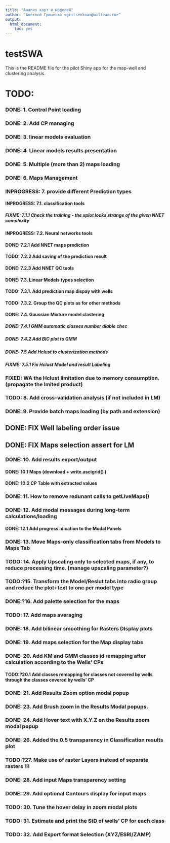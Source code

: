 ```yaml
---
title: "Анализ карт и моделей"
author: "Алекесй Гриценко <gritsenkoam@oilteam.ru>"
output: 
  html_document: 
    toc: yes
---
```


# testSWA

This is the README file for the pilot Shiny app for the map-well and clustering analysis.
 
# TODO: 
###   DONE: 1. Control Point loading
###   DONE: 2. Add CP managing
###   DONE: 3. linear models evaluation
###   DONE: 4. Linear models results presentation
###   DONE: 5. Multiple (more than 2) maps loading 
###   DONE: 6. Maps Management
###   INPROGRESS: 7. provide different Prediction types 
####  INPROGRESS: 7.1. classification tools
##### FIXME: 7.1.1 Check the training - the xplot looks strange of the given NNET complexity
####  INPROGRESS: 7.2. Neural networks tools
####  DONE: 7.2.1 Add NNET maps prediction
####  TODO: 7.2.2 Add saving of the prediction result
####  DONE: 7.2.3 Add NNET QC tools
####  DONE: 7.3. Linear Models types selection
####  TODO: 7.3.1. Add prediction map dispay with wells
####  TODO: 7.3.2. Group the QC plots as for other methods
####  DONE: 7.4. Gaussian Mixture model clastering
##### DONE: 7.4.1 GMM automatic classes number diable chec
##### DONE: 7.4.2 Add BIC plot to GMM
##### DONE: 7.5 Add Hclust to clusterization methods
##### FIXME: 7.5.1 Fix Hclust Model and result Labeling
###   FIXED: WA the Hclust limitation due to memory consumption. (propagate the lmited product)
###   TODO: 8. Add cross-validation analysis (if not included in LM)
###   DONE: 9. Provide batch maps loading (by path and extension)
##    DONE: FIX Well labeling order issue
##    DONE: FIX Maps selection assert for LM
###   DONE: 10. Add results export/output 
####  DONE: 10.1 Maps (download + write.ascigrid() )
####  DONE: 10.2 CP Table with extracted values
###   DONE: 11. How to remove redunant calls to getLiveMaps()
###   DONE: 12. Add modal messages during long-term calculations/loading
####  DONE: 12.1 Add progress idication to the Modal Panels
###   DONE: 13. Move Maps-only classification tabs from Models to Maps Tab
###   TODO: 14. Apply Upscaling only to selected maps, if any, to reduce processing time. (manage upscaling parameter?)
###   TODO:?15. Transform the Model/Reslut tabs into radio group and reduce the plot+text to one per model type
###   DONE:?16. Add palette selection for the maps
###   TODO: 17. Add maps averaging
###   DONE: 18. Add bilinear smoothing for Rasters DIsplay plots
###   DONE: 19. Add maps selection for the Map display tabs
###   DONE: 20. Add KM and GMM classes id remapping after calculation according to the Wells' CPs
####  TODO:?20.1 Add classes remapping for classes not covered by wells through the classes covered by wells' CP
###   DONE: 21. Add Results Zoom option modal popup
###   DONE: 23. Add Brush zoom in the Results Modal popups.
###   DONE: 24. Add Hover text with X.Y.Z on the Results zoom modal popup
###   DONE: 26. Added the 0.5 transparency in Classification results plot
###   TODO:?27. Make use of raster Layers instead of separate rasters !!!
###   DONE: 28. Add input Maps transparency setting
###   DONE: 29. Add optional Contours display for input maps
###   TODO: 30. Tune the hover delay in zoom modal plots
###   TODO: 31. Estimate and print the StD of wells' CP for each class
###   TODO: 32. Add Export format Selection (XYZ/ESRI/ZAMP)

